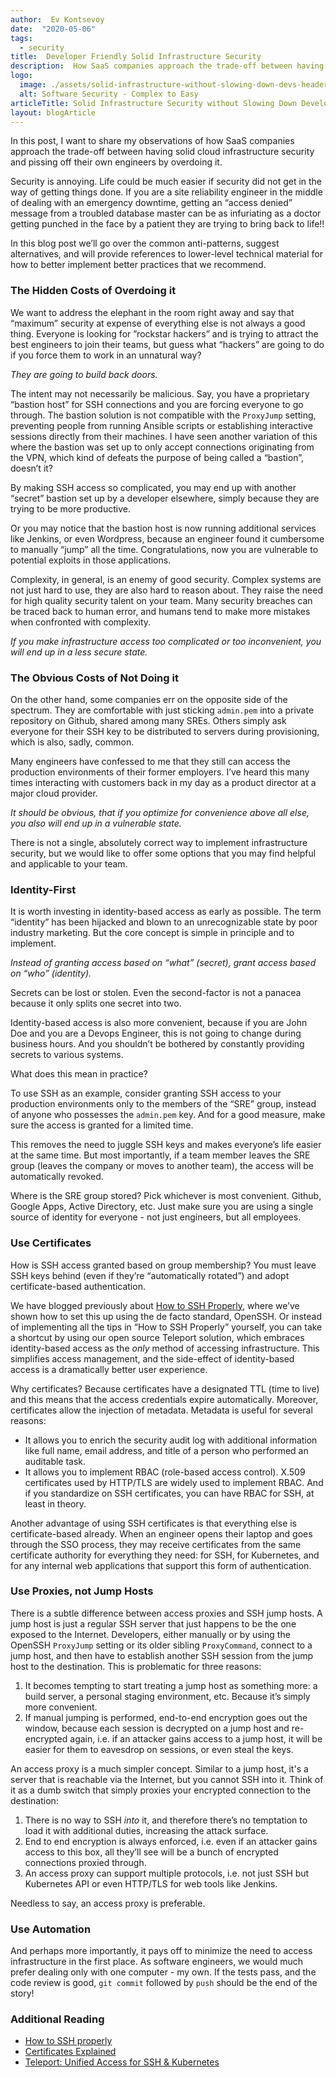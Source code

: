 ```yaml
---
author:  Ev Kontsevoy
date:  "2020-05-06"
tags:
  - security
title:  Developer Friendly Solid Infrastructure Security
description:  How SaaS companies approach the trade-off between having solid cloud infrastructure security and upsetting their own engineers by overdoing it
logo:
  image: ./assets/solid-infrastructure-without-slowing-down-devs-header.png
  alt: Software Security - Complex to Easy
articleTitle: Solid Infrastructure Security without Slowing Down Developers
layout: blogArticle
---
```



In this post, I want to share my observations of how SaaS companies approach the trade-off between having solid cloud infrastructure security and pissing off their own engineers by overdoing it.

Security is annoying. Life could be much easier if security did not get in the way of getting things done. If you are a site reliability engineer in the middle of dealing with an emergency downtime, getting an “access denied” message from a troubled database master can be as infuriating as a doctor getting punched in the face by a patient they are trying to bring back to life!!

In this blog post we’ll go over the common anti-patterns, suggest alternatives, and will provide references to lower-level technical material for how to better implement better practices that we recommend.


### The Hidden Costs of Overdoing it

We want to address the elephant in the room right away and say that “maximum” security at expense of everything else is not always a good thing. Everyone is looking for ”rockstar hackers” and is trying to attract the best engineers to join their teams, but guess what “hackers” are going to do if you force them to work in an unnatural way?

_They are going to build back doors._

The intent may not necessarily be malicious. Say, you have a proprietary “bastion host” for SSH connections and you are forcing everyone to go through. The bastion solution is not compatible with the `ProxyJump` setting, preventing people from running Ansible scripts or establishing interactive sessions directly from their machines. I have seen another variation of this where the bastion was set up to only accept connections originating from the VPN, which kind of defeats the purpose of being called a “bastion”, doesn’t it?

By making SSH access so complicated, you may end up with another “secret” bastion set up by a developer elsewhere, simply because they are trying to be more productive.

Or you may notice that the bastion host is now running additional services like Jenkins, or even Wordpress, because an engineer found it cumbersome to manually “jump” all the time. Congratulations, now you are vulnerable to potential exploits in those applications.

Complexity, in general, is an enemy of good security. Complex systems are not just hard to use, they are also hard to reason about. They raise the need for high quality security talent on your team. Many security breaches can be traced back to human error, and humans tend to make more mistakes when confronted with complexity.

_If you make infrastructure access too complicated or too inconvenient, you will end up in a less secure state._


### The Obvious Costs of Not Doing it

On the other hand, some companies err on the opposite side of the spectrum. They are comfortable with just sticking `admin.pem` into a private repository on Github, shared among many SREs. Others simply ask everyone for their SSH key to be distributed to servers during provisioning, which is also, sadly, common.

Many engineers have confessed to me that they still can access the production environments of their former employers. I’ve heard this many times interacting with customers back in my day as a product director at a major cloud provider.

_It should be obvious, that if you optimize for convenience above all else, you also will end up in a vulnerable state._

There is not a single, absolutely correct way to implement infrastructure security, but we would like to offer some options that you may find helpful and applicable to your team.


### Identity-First

It is worth investing in identity-based access as early as possible. The term “identity” has been hijacked and blown to an unrecognizable state by poor industry marketing. But the core concept is simple in principle and to implement.

_Instead of granting access based on “what” (secret), grant access based on “who” (identity)._

Secrets can be lost or stolen. Even the second-factor is not a panacea because it only splits one secret into two.

Identity-based access is also more convenient, because if you are John Doe and you are a Devops Engineer, this is not going to change during business hours. And you shouldn’t be bothered by constantly providing secrets to various systems.

What does this mean in practice?

To use SSH as an example, consider granting SSH access to your production environments only to the members of the “SRE” group, instead of anyone who possesses the `admin.pem` key. And for a good measure, make sure the access is granted for a limited time.

This removes the need to juggle SSH keys and makes everyone’s life easier at the same time. But most importantly, if a team member leaves the SRE group (leaves the company or moves to another team), the access will be automatically revoked.

Where is the SRE group stored? Pick whichever is most convenient. Github, Google Apps, Active Directory, etc. Just make sure you are using a single source of identity for everyone - not just engineers, but all employees.


### Use Certificates

How is SSH access granted based on group membership? You must leave SSH keys behind (even if they’re “automatically rotated”) and adopt certificate-based authentication.

We have blogged previously about [How to SSH Properly](/how-to-ssh-properly/), where we’ve shown how to set this up using the de facto standard, OpenSSH. Or instead of implementing all the tips in “How to SSH Properly” yourself, you can take a shortcut by using our open source Teleport solution, which embraces identity-based access as the _only_ method of accessing infrastructure. This simplifies access management, and the side-effect of identity-based access is a dramatically better user experience.

Why certificates? Because certificates have a designated TTL (time to live) and this means that the access credentials expire automatically. Moreover, certificates allow the injection of metadata. Metadata is useful for several reasons:

* It allows you to enrich the security audit log with additional information like full name, email address, and title of a person who performed an auditable task.
* It allows you to implement RBAC (role-based access control). X.509 certificates used by HTTP/TLS are widely used to implement RBAC. And if you standardize on SSH certificates, you can have RBAC for SSH, at least in theory.

Another advantage of using SSH certificates is that everything else is certificate-based already. When an engineer opens their laptop and goes through the SSO process, they may receive certificates from the same certificate authority for everything they need: for SSH, for Kubernetes, and for any internal web applications that support this form of authentication.


### Use Proxies, not Jump Hosts

There is a subtle difference between access proxies and SSH jump hosts. A jump
host is just a regular SSH server that just happens to be the one exposed to
the Internet. Developers, either manually or by using the OpenSSH `ProxyJump`
setting or its older sibling `ProxyCommand`, connect to a jump host, and then
have to establish another SSH session from the jump host to the destination.
This is problematic for three reasons:

1.  It becomes tempting to start treating a jump host as something more: a
    build server, a personal staging environment, etc. Because it’s simply more
    convenient.
2.  If manual jumping is performed, end-to-end encryption goes out the window,
    because each session is decrypted on a jump host and re-encrypted again,
    i.e. if an attacker gains access to a jump host, it will be easier for them
    to eavesdrop on sessions, or even steal the keys.

An access proxy is a much simpler concept. Similar to a jump host, it's a
server that is reachable via the Internet, but you cannot SSH into it. Think of
it as a dumb switch that simply proxies your encrypted connection to the
destination:

1. There is no way to SSH _into_ it, and therefore there’s no temptation to
   load it with additional duties, increasing the attack surface.
2. End to end encryption is always enforced, i.e. even if an attacker gains
   access to this box, all they’ll see will be a bunch of encrypted connections
   proxied through.
3. An access proxy can support multiple protocols, i.e. not just SSH but
   Kubernetes API or even HTTP/TLS for web tools like Jenkins.

Needless to say, an access proxy is preferable.

<EmailSubscribeViolet />

### Use Automation

And perhaps more importantly, it pays off to minimize the need to access infrastructure in the first place. As software engineers, we would much prefer dealing only with one computer - my own. If the tests pass, and the code review is good, `git commit` followed by `push` should be the end of the story!


### Additional Reading

* [How to SSH properly](/how-to-ssh-properly/)
* [Certificates Explained](/ssh-certificates/)
* [Teleport: Unified Access for SSH & Kubernetes](https://goteleport.com/)
